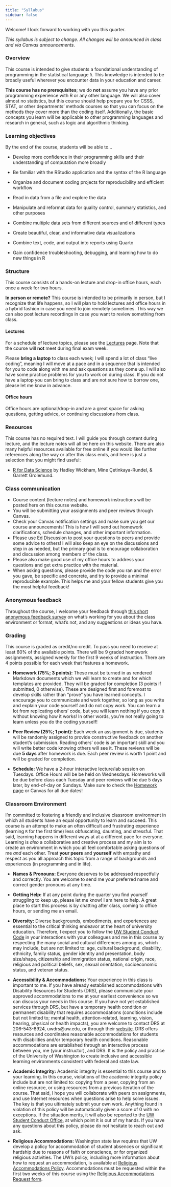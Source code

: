 ```yaml
---
title: "Syllabus"
sidebar: false
---
```


Welcome! I look forward to working with you this quarter.

*This syllabus is subject to change. All changes will be announced in class and via Canvas announcements.*

### Overview

This course is intended to give students a foundational understanding of programming in the statistical language `R`. This knowledge is intended to be broadly useful wherever you encounter data in your education and career.

**This course has no prerequisites**; we do **not** assume you have any prior programming experience with R or any other language. We will also cover almost no statistics, but this course should help prepare you for CSSS, STAT, or other departments' methods courses so that you can focus on the methods they cover more than the coding itself. Additionally, the basic concepts you learn will be applicable to other programming languages and research in general, such as logic and algorithmic thinking.

### Learning objectives

By the end of the course, students will be able to...

-   Develop more confidence in their programming skills and their understanding of computation more broadly

-   Be familiar with the RStudio application and the syntax of the R language

-   Organize and document coding projects for reproducibility and efficient workflow

-   Read in data from a file and explore the data

-   Manipulate and reformat data for quality control, summary statistics, and other purposes

-   Combine multiple data sets from different sources and of different types

-   Create beautiful, clear, and informative data visualizations

-   Combine text, code, and output into reports using Quarto

-   Gain confidence troubleshooting, debugging, and learning how to do new things in R

### Structure

This course consists of a hands-on lecture and drop-in office hours, each once a week for two hours.

**In person or remote?** This course is intended to be primarily in person, but I recognize that life happens, so I will plan to hold lectures and office hours in a hybrid fashion in case you need to join remotely sometimes. This way we can also post lecture recordings in case you want to review something from class.

#### Lectures

For a schedule of lecture topics, please see the [Lectures](Lectures/lectures.qmd) page. Note that the course will **not** meet during final exam week.

Please **bring a laptop** to class each week; I will spend a lot of class "live coding", meaning I will move at a pace and in a sequence that is intended for you to code along with me and ask questions as they come up. I will also have some practice problems for you to work on during class. If you do not have a laptop you can bring to class and are not sure how to borrow one, please let me know in advance.

#### Office hours

Office hours are optional/drop-in and are a great space for asking questions, getting advice, or continuing discussions from class.

### Resources

This course has no required text. I will guide you through content during lecture, and the lecture notes will all be here on this website. There are also many helpful resources available for free online if you would like further references along the way or after this class ends, and here is just a selection that you might find useful:

-   [R for Data Science](https://r4ds.hadley.nz/) by Hadley Wickham, Mine Çetinkaya-Rundel, & Garrett Grolemund.

### Class communication

-   Course content (lecture notes) and homework instructions will be posted here on this course website.
-   You will be submitting your assignments and peer reviews through Canvas.
-   Check your Canvas notification settings and make sure you get our course announcements! This is how I will send out homework clarifications, schedule changes, and other important information.
-   Please use Ed Discussion to post your questions to peers and provide some advice to others! I will also keep an eye on the discussions and step in as needed, but the primary goal is to encourage collaboration and discussion among members of the class.
-   Please also make good use of my office hours to address your questions and get extra practice with the material.
-   When asking questions, please provide the code you ran and the error you gave, be specific and concrete, and try to provide a minimal reproducible example. This helps me and your fellow students give you the most helpful feedback!

### Anonymous feedback

Throughout the course, I welcome your feedback through [this short anonymous feedback survey](https://forms.gle/yHH1HA1c9fvYBeKC9) on what's working for you about the class environment or format, what's not, and any suggestions or ideas you have.

### Grading

This course is graded as credit/no credit. To pass you need to receive at least 60% of the available points. There will be 9 graded homework assignments, assigned weekly for the first 9 weeks of instruction. There are 4 points possible for each week that features a homework.

-   **Homework (75%; 3 points):** These must be turned in as rendered Markdown documents which we will learn to create and for which templates are provided. They will be graded for completion (3 points if submitted, 0 otherwise). These are designed first and foremost to develop skills rather than "prove" you have learned concepts. I encourage you to communicate and work together, so long as you write and explain your code yourself and do not copy work. You can learn a lot from replicating others' code, but you will learn nothing if you copy it without knowing how it works! In other words, you're not really going to learn unless you do the coding yourself!

-   **Peer Review (25%; 1 point):** Each week an assignment is due, students will be randomly assigned to provide constructive feedback on another student's submission. Reading others' code is an important skill and you will write better code knowing others will see it. These reviews will be due **5 days** after homework is due. Each peer review is worth 1 point and will be graded for completion.

-   **Schedule:** We have a 2-hour interactive lecture/lab session on Tuesdays. Office Hours will be be held on Wednesdays. Homeworks will be due before class each Tuesday and peer reviews will be due 5 days later, by end-of-day on Sundays. Make sure to check the [Homework page](Homework/homework.qmd) or Canvas for all due dates!


### Classroom Environment

I'm committed to fostering a friendly and inclusive classroom environment in which all students have an equal opportunity to learn and succeed. This course is an attempt to make an often difficult and frustrating experience (learning `R` for the first time) less obfuscating, daunting, and stressful. That said, learning happens in different ways at at a different pace for everyone. Learning is *also* a collaborative and creative process and my aim is to create an environment in which you all feel comfortable asking questions of me *and* each other. Treat **your peers** and **yourself** with empathy and respect as you all approach this topic from a range of backgrounds and experiences (in programming and in life).

-   **Names & Pronouns:** Everyone deserves to be addressed respectfully and correctly. You are welcome to send me your preferred name and correct gender pronouns at any time.

-   **Getting Help:** If at any point during the quarter you find yourself struggling to keep up, please let me know! I am here to help. A great place to start this process is by chatting after class, coming to office hours, or sending me an email.

-   **Diversity:** Diverse backgrounds, embodiments, and experiences are essential to the critical thinking endeavor at the heart of university education. Therefore, I expect you to follow the [UW Student Conduct Code](https://www.washington.edu/cssc/for-students/student-code-of-conduct/) in your interactions with your colleagues and me in this course by respecting the many social and cultural differences among us, which may include, but are not limited to: age, cultural background, disability, ethnicity, family status, gender identity and presentation, body size/shape, citizenship and immigration status, national origin, race, religious and political beliefs, sex, sexual orientation, socioeconomic status, and veteran status.

-   **Accessibility & Accommodations:** Your experience in this class is important to me. If you have already established accommodations with Disability Resources for Students (DRS), please communicate your approved accommodations to me at your earliest convenience so we can discuss your needs in this course. If you have not yet established services through DRS, but have a temporary health condition or permanent disability that requires accommodations (conditions include but not limited to; mental health, attention-related, learning, vision, hearing, physical or health impacts), you are welcome to contact DRS at 206-543-8924, uwdrs\@uw.edu, or through their [website](https://depts.washington.edu/uwdrs/). DRS offers resources and coordinates reasonable accommodations for students with disabilities and/or temporary health conditions. Reasonable accommodations are established through an interactive process between you, me (your instructor), and DRS. It is the policy and practice of the University of Washington to create inclusive and accessible learning environments consistent with federal and state law.

-   **Academic Integrity:** Academic integrity is essential to this course and to your learning. In this course, violations of the academic integrity policy include but are not limited to: copying from a peer, copying from an online resource, or using resources from a previous iteration of the course. That said, I hope you will collaborate with peers on assignments, and use Internet resources when questions arise to help solve issues. The key is that you ultimately submit your own work. Anything found in violation of this policy will be automatically given a score of 0 with no exceptions. If the situation merits, it will also be reported to the [UW Student Conduct Office](https://www.washington.edu/cssc/), at which point it is out of my hands. If you have any questions about this policy, please do not hesitate to reach out and ask.

-   **Religious Accommodations:** Washington state law requires that UW develop a policy for accommodation of student absences or significant hardship due to reasons of faith or conscience, or for organized religious activities. The UW's policy, including more information about how to request an accommodation, is available at [Religious Accommodations Policy](https://registrar.washington.edu/staffandfaculty/religious-accommodations-policy/). Accommodations must be requested within the first two weeks of this course using the [Religious Accommodations Request form](https://registrar.washington.edu/students/religious-accommodations-request/).
